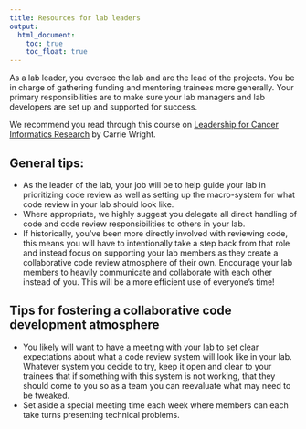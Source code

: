 ```yaml
---
title: Resources for lab leaders
output:
  html_document:
    toc: true
    toc_float: true
---
```


As a lab leader, you oversee the lab and are the lead of the projects. You be in charge of gathering funding and mentoring trainees more generally. Your primary responsibilities are to make sure your lab managers and lab developers are set up and supported for success.

We recommend you read through this course on [Leadership for Cancer Informatics Research](https://jhudatascience.org/Informatics_Research_Leadership/introduction.html) by Carrie Wright.

## General tips:  

- As the leader of the lab, your job will be to help guide your lab in prioritizing code review as well as setting up the macro-system for what code review in your lab should look like.
- Where appropriate, we highly suggest you delegate all direct handling of code and code review responsibilities to others in your lab.
- If historically, you've been more directly involved with reviewing code, this means you will have to intentionally take a step back from that role and instead focus on supporting your lab members as they create a collaborative code review atmosphere of their own. Encourage your lab members to heavily communicate and collaborate with each other instead of you. This will be a more efficient use of everyone's time!

## Tips for fostering a collaborative code development atmosphere

- You likely will want to have a meeting with your lab to set clear expectations about what a code review system will look like in your lab. Whatever system you decide to try, keep it open and clear to your trainees that if something with this system is not working, that they should come to you so as a team you can reevaluate what may need to be tweaked.
- Set aside a special meeting time each week where members can each take turns presenting technical problems.
